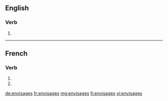 {{also|envisagés}}
==English==

===Verb===
{{head|en|verb form}}

# {{en-third-person singular of|envisage}}

----

==French==

===Verb===
{{fr-verb-form}}

# {{inflection of|envisager||2|s|pres|indc|lang=fr}}
# {{inflection of|envisager||2|s|pres|subj|lang=fr}}

[[de:envisages]]
[[fr:envisages]]
[[mg:envisages]]
[[fi:envisages]]
[[vi:envisages]]